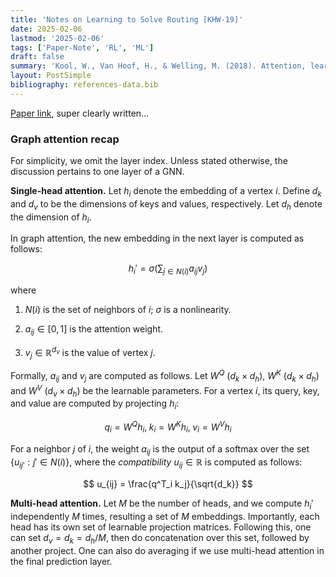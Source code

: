 ```yaml
---
title: 'Notes on Learning to Solve Routing [KHW-19]'
date: 2025-02-06
lastmod: '2025-02-06'
tags: ['Paper-Note', 'RL', 'ML']
draft: false
summary: 'Kool, W., Van Hoof, H., & Welling, M. (2018). Attention, learn to solve routing problems!. ICLR 2019.'
layout: PostSimple
bibliography: references-data.bib
---
```


[Paper link](https://arxiv.org/pdf/1803.08475), super clearly written...



### Graph attention recap 

For simplicity, we omit the layer index. Unless stated otherwise, the discussion pertains to one layer of a GNN.

**Single-head attention.** Let $h_i$ denote the embedding of a vertex $i$. Define $d_k$ and $d_v$ to be the dimensions of keys and values, respectively. Let $d_h$ denote the dimension of $h_i$. 

In graph attention, the new embedding in the next layer is computed as follows:

$$
h_i' = \sigma \left(\sum_{j \in N(i)} a_{ij} v_{j} \right)
$$

where 

1. $N(i)$ is the set of neighbors of $i$; $\sigma$ is a nonlinearity.

2. $a_{ij} \in [0, 1]$ is the attention weight.

3. $v_{j} \in \mathbb{R}^{d_v}$ is the value of vertex $j$. 

Formally, $a_{ij}$ and $v_j$ are computed as follows. Let $W^{Q}$ ($d_k \times d_h$), $W^{K}$ ($d_k \times d_h$) and $W^{V}$ ($d_v \times d_h$) be the learnable parameters. For a vertex $i$, its query, key, and value are computed by projecting $h_i$:

$$
q_i = W^Q h_i, \; k_i = W^K h_i, \; v_i = W^V h_i
$$

For a neighbor $j$ of $i$, the weight $a_{ij}$ is the output of a softmax over the set $\{u_{i j'} : j' \in N(i) \}$, where the *compatibility* $u_{ij} \in \mathbb{R}$ is computed as follows:

$$
u_{ij} = \frac{q^T_i k_j}{\sqrt{d_k}}
$$

**Multi-head attention.** Let $M$ be the number of heads, and we compute $h_i'$ independently $M$ times, resulting a set of $M$ embeddings. Importantly, each head has its own set of learnable projection matrices. Following this, one can set $d_v = d_k = d_h / M$, then do concatenation over this set, followed by another project. One can also do averaging if we use multi-head attention in the final prediction layer.